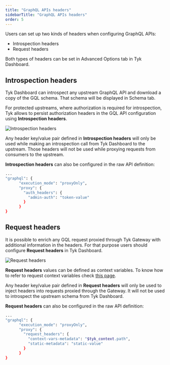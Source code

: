 ```yaml
---
title: "GraphQL APIs headers"
sidebarTitle: "GraphQL APIs headers"
order: 5
---
```


Users can set up two kinds of headers when configuring GraphQL APIs:

- Introspection headers
- Request headers

Both types of headers can be set in Advanced Options tab in Tyk Dashboard.

## Introspection headers

Tyk Dashboard can introspect any upstream GraphQL API and download a copy of the GQL schema. That schema will be displayed in Schema tab.

For protected upstreams, where authorization is required for introspection, Tyk allows to persist authorization headers in the GQL API configuration using **Introspection headers**.

<img src="/img/dashboard/graphql/introspection-headers.png" alt="Introspection headers" />

Any header key/value pair defined in **Introspection headers** will only be used while making an introspection call from Tyk Dashboard to the upstream. Those headers will not be used while proxying requests from consumers to the upstream.

**Introspection headers** can also be configured in the raw API definition:

```bash
...
"graphql": {
      "execution_mode": "proxyOnly",
      "proxy": {
        "auth_headers": {
          "admin-auth": "token-value"
        }
      }
}
```

## Request headers

It is possible to enrich any GQL request proxied through Tyk Gateway with additional information in the headers. For that purpose users should configure **Request headers** in Tyk Dashboard.

<img src="/img/dashboard/graphql/headers-gql-request.png" alt="Request headers" />

**Request headers** values can be defined as context variables. To know how to refer to request context variables check [this page](/5.5/context-variables).

Any header key/value pair defined in **Request headers** will only be used to inject headers into requests proxied through the Gateway. It will not be used to introspect the upstream schema from Tyk Dashboard.

**Request headers** can also be configured in the raw API definition:

```bash
...
"graphql": {
      "execution_mode": "proxyOnly",
      "proxy": {
        "request_headers": {
          "context-vars-metadata": "$tyk_context.path",
          "static-metadata": "static-value"
        }
      }
}
```
